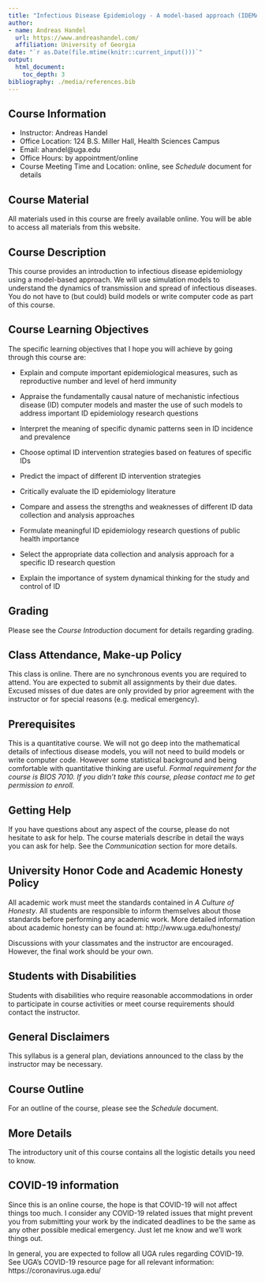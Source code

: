 ```yaml
---
title: "Infectious Disease Epidemiology - A model-based approach (IDEMA) – Syllabus"
author:
- name: Andreas Handel
  url: https://www.andreashandel.com/
  affiliation: University of Georgia
date: "`r as.Date(file.mtime(knitr::current_input()))`"
output:
  html_document:
    toc_depth: 3
bibliography: ./media/references.bib
---
```



## Course Information

* Instructor: Andreas Handel
* Office Location: 124 B.S. Miller Hall, Health Sciences Campus
* Email: ahandel@uga.edu
* Office Hours:  by appointment/online
* Course Meeting Time and Location: online, see _Schedule_ document for details

## Course Material

All materials used in this course are freely available online. You will be able to access all materials from this website.


## Course Description

This course provides an introduction to infectious disease epidemiology using a model-based approach. We will use simulation models to understand the dynamics of transmission and spread of infectious diseases. You do not have to (but could) build models or write computer code as part of this course. 


## Course Learning Objectives


The specific learning objectives that I hope you will achieve by going through this course are:

* Explain and compute important epidemiological measures, such as reproductive number and level of herd immunity

* Appraise the fundamentally causal nature of mechanistic infectious disease (ID) computer models and master the use of such models to address important ID epidemiology research questions

* Interpret the meaning of specific dynamic patterns seen in ID incidence and prevalence

*	Choose optimal ID intervention strategies based on features of specific IDs

*	Predict the impact of different ID intervention strategies

*	Critically evaluate the ID epidemiology literature

*	Compare and assess the strengths and weaknesses of different ID data collection and analysis approaches

*	Formulate meaningful ID epidemiology research questions of public health importance 

*	Select the appropriate data collection and analysis approach for a specific ID research question

*	Explain the importance of system dynamical thinking for the study and control of ID


## Grading

Please see the _Course Introduction_ document for details regarding grading.


## Class Attendance, Make-up Policy

This class is online. There are no synchronous events you are required to attend. You are expected to submit all assignments by their due dates. Excused misses of due dates are only provided by prior agreement with the instructor or for special reasons (e.g. medical emergency).


## Prerequisites

This is a quantitative course. We will not go deep into the mathematical details of infectious disease models, you will not need to build models or write computer code. However some statistical background and being comfortable with quantitative thinking are useful. 
_Formal requirement for the course is BIOS 7010. If you didn't take this course, please contact me to get permission to enroll._


## Getting Help

If you have questions about any aspect of the course, please do not hesitate to ask for help. The course materials describe in detail the ways you can ask for help. See the _Communication_ section for more details.


## University Honor Code and Academic Honesty Policy

All academic work must meet the standards contained in _A Culture of Honesty_. All students are responsible to inform themselves about those standards before performing any academic work. More detailed information about academic honesty can be found at: http://www.uga.edu/honesty/

Discussions with your classmates and the instructor are encouraged. However, the final work should be your own.


## Students with Disabilities

Students with disabilities who require reasonable accommodations in order to participate in course activities or meet course requirements should contact the instructor.

## General Disclaimers

This syllabus is a general plan, deviations announced to the class by the instructor may be necessary.

## Course Outline

For an outline of the course, please see the _Schedule_ document. 

## More Details

The introductory unit of this course contains all the logistic details you need to know.

## COVID-19 information

Since this is an online course, the hope is that COVID-19 will not affect things too much. I consider any COVID-19 related issues that might prevent you from submitting your work by the indicated deadlines to be the same as any other possible medical emergency. Just let me know and we'll work things out.

In general, you are expected to follow all UGA rules regarding COVID-19. See UGA's COVID-19 resource page for all relevant information: https://coronavirus.uga.edu/


